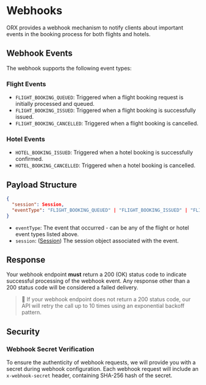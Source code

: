 # Webhooks

ORX provides a webhook mechanism to notify clients about important events in the booking process for both flights and hotels.

## Webhook Events

The webhook supports the following event types:

### Flight Events
- `FLIGHT_BOOKING_QUEUED`: Triggered when a flight booking request is initially processed and queued.
- `FLIGHT_BOOKING_ISSUED`: Triggered when a flight booking is successfully issued.
- `FLIGHT_BOOKING_CANCELLED`: Triggered when a flight booking is cancelled.

### Hotel Events
- `HOTEL_BOOKING_ISSUED`: Triggered when a hotel booking is successfully confirmed.
- `HOTEL_BOOKING_CANCELLED`: Triggered when a hotel booking is cancelled.

## Payload Structure

```json
{
  "session": Session,
  "eventType": "FLIGHT_BOOKING_QUEUED" | "FLIGHT_BOOKING_ISSUED" | "FLIGHT_BOOKING_CANCELLED" | "HOTEL_BOOKING_ISSUED" | "HOTEL_BOOKING_CANCELLED"
}
```

- `eventType`: The event that occurred - can be any of the flight or hotel event types listed above.
- `session`: ([Session](/versions/v5/glossary#session)) The session object associated with the event.    

## Response

Your webhook endpoint **must** return a 200 (OK) status code to indicate successful processing of the webhook event. Any response other than a 200 status code will be considered a failed delivery.

> 🔔 If your webhook endpoint does not return a 200 status code, our API will retry the call up to 10 times using an exponential backoff pattern. 

## Security

### Webhook Secret Verification

To ensure the authenticity of webhook requests, we will provide you with a secret during webhook configuration. Each webhook request will include an `x-webhook-secret` header, containing SHA-256 hash of the secret.


